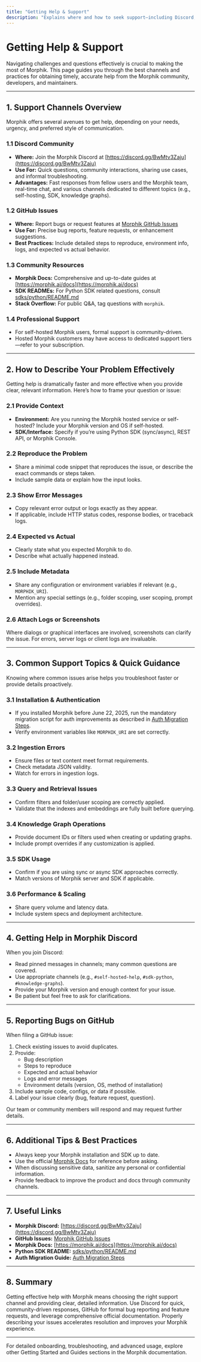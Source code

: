 ```yaml
---
title: "Getting Help & Support"
description: "Explains where and how to seek support—including Discord, GitHub issues, and community resources. Lists the most effective ways to describe problems and get timely help from the Morphik community or maintainers."
---
```


# Getting Help & Support

Navigating challenges and questions effectively is crucial to making the most of Morphik. This page guides you through the best channels and practices for obtaining timely, accurate help from the Morphik community, developers, and maintainers.

---

## 1. Support Channels Overview

Morphik offers several avenues to get help, depending on your needs, urgency, and preferred style of communication.

### 1.1 Discord Community

- **Where:** Join the Morphik Discord at [https://discord.gg/BwMtv3Zaju](https://discord.gg/BwMtv3Zaju)
- **Use For:** Quick questions, community interactions, sharing use cases, and informal troubleshooting.
- **Advantages:** Fast responses from fellow users and the Morphik team, real-time chat, and various channels dedicated to different topics (e.g., self-hosting, SDK, knowledge graphs).

### 1.2 GitHub Issues

- **Where:** Report bugs or request features at [Morphik GitHub Issues](https://github.com/morphik-org/morphik-core/issues)
- **Use For:** Precise bug reports, feature requests, or enhancement suggestions.
- **Best Practices:** Include detailed steps to reproduce, environment info, logs, and expected vs actual behavior.

### 1.3 Community Resources

- **Morphik Docs:** Comprehensive and up-to-date guides at [https://morphik.ai/docs](https://morphik.ai/docs)
- **SDK READMEs:** For Python SDK related questions, consult [sdks/python/README.md](https://github.com/morphik-org/morphik-core/blob/main/sdks/python/README.md)
- **Stack Overflow:** For public Q&A, tag questions with `morphik`.

### 1.4 Professional Support

- For self-hosted Morphik users, formal support is community-driven.
- Hosted Morphik customers may have access to dedicated support tiers—refer to your subscription.

---

## 2. How to Describe Your Problem Effectively

Getting help is dramatically faster and more effective when you provide clear, relevant information. Here’s how to frame your question or issue:

### 2.1 Provide Context

- **Environment:** Are you running the Morphik hosted service or self-hosted? Include your Morphik version and OS if self-hosted.
- **SDK/Interface:** Specify if you’re using Python SDK (sync/async), REST API, or Morphik Console.

### 2.2 Reproduce the Problem

- Share a minimal code snippet that reproduces the issue, or describe the exact commands or steps taken.
- Include sample data or explain how the input looks.

### 2.3 Show Error Messages

- Copy relevant error output or logs exactly as they appear.
- If applicable, include HTTP status codes, response bodies, or traceback logs.

### 2.4 Expected vs Actual

- Clearly state what you expected Morphik to do.
- Describe what actually happened instead.

### 2.5 Include Metadata

- Share any configuration or environment variables if relevant (e.g., `MORPHIK_URI`).
- Mention any special settings (e.g., folder scoping, user scoping, prompt overrides).

### 2.6 Attach Logs or Screenshots

Where dialogs or graphical interfaces are involved, screenshots can clarify the issue. For errors, server logs or client logs are invaluable.

---

## 3. Common Support Topics & Quick Guidance

Knowing where common issues arise helps you troubleshoot faster or provide details proactively.

### 3.1 Installation & Authentication

- If you installed Morphik before June 22, 2025, run the mandatory migration script for auth improvements as described in [Auth Migration Steps](https://morphik.ai/docs/getting-started/install-configure-morphik/auth-migration-steps).
- Verify environment variables like `MORPHIK_URI` are set correctly.

### 3.2 Ingestion Errors

- Ensure files or text content meet format requirements.
- Check metadata JSON validity.
- Watch for errors in ingestion logs.

### 3.3 Query and Retrieval Issues

- Confirm filters and folder/user scoping are correctly applied.
- Validate that the indexes and embeddings are fully built before querying.

### 3.4 Knowledge Graph Operations

- Provide document IDs or filters used when creating or updating graphs.
- Include prompt overrides if any customization is applied.

### 3.5 SDK Usage

- Confirm if you are using sync or async SDK approaches correctly.
- Match versions of Morphik server and SDK if applicable.

### 3.6 Performance & Scaling

- Share query volume and latency data.
- Include system specs and deployment architecture.

---

## 4. Getting Help in Morphik Discord

When you join Discord:

- Read pinned messages in channels; many common questions are covered.
- Use appropriate channels (e.g., `#self-hosted-help`, `#sdk-python`, `#knowledge-graphs`).
- Provide your Morphik version and enough context for your issue.
- Be patient but feel free to ask for clarifications.

---

## 5. Reporting Bugs on GitHub

When filing a GitHub issue:

1. Check existing issues to avoid duplicates.
2. Provide:
   - Bug description
   - Steps to reproduce
   - Expected and actual behavior
   - Logs and error messages
   - Environment details (version, OS, method of installation)
3. Include sample code, configs, or data if possible.
4. Label your issue clearly (bug, feature request, question).

Our team or community members will respond and may request further details.

---

## 6. Additional Tips & Best Practices

- Always keep your Morphik installation and SDK up to date.
- Use the official [Morphik Docs](https://morphik.ai/docs) for reference before asking.
- When discussing sensitive data, sanitize any personal or confidential information.
- Provide feedback to improve the product and docs through community channels.

---

## 7. Useful Links

- **Morphik Discord:** [https://discord.gg/BwMtv3Zaju](https://discord.gg/BwMtv3Zaju)
- **GitHub Issues:** [Morphik GitHub Issues](https://github.com/morphik-org/morphik-core/issues)
- **Morphik Docs:** [https://morphik.ai/docs](https://morphik.ai/docs)
- **Python SDK README:** [sdks/python/README.md](https://github.com/morphik-org/morphik-core/blob/main/sdks/python/README.md)
- **Auth Migration Guide:** [Auth Migration Steps](https://morphik.ai/docs/getting-started/install-configure-morphik/auth-migration-steps)

---

## 8. Summary

Getting effective help with Morphik means choosing the right support channel and providing clear, detailed information. Use Discord for quick, community-driven responses, GitHub for formal bug reporting and feature requests, and leverage comprehensive official documentation. Properly describing your issues accelerates resolution and improves your Morphik experience.

---

For detailed onboarding, troubleshooting, and advanced usage, explore other Getting Started and Guides sections in the Morphik documentation.
